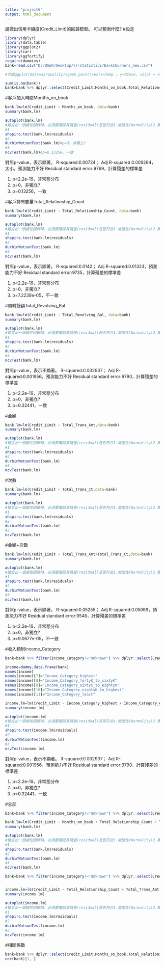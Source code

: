 ```yaml
---
title: "project6"
output: html_document
---
```


請做出信用卡額度(Credit_Limit)的回歸模型。
可以預測什麼?
#設定
```r
library(dplyr)
library(data.table)
library(ggplot2)
library(car)
library(ggfortify)
require(dummies)
bank=read.csv("D:/USER/Desktop/(r)statistics/BankChurners_new.csv")

#作圖ggplot(data=airquality)+geom_point(aes(x=Temp , y=Ozone, color = as.factor(Month)))+geom_smooth(aes(x=Temp,y=Ozone))+labs(x="Temp", y="Ozone")

sum(is.na(bank))
bank=bank %>% dplyr::select(Credit_Limit,Months_on_book,Total_Relationship_Count,Total_Revolving_Bal,Total_Trans_Amt,Total_Trans_Ct,Income_Category)
```
#客戶加入時間Months_on_book
```r
bank.lm=lm(Credit_Limit ~ Months_on_book, data=bank)
summary(bank.lm)

autoplot(bank.lm)
#建立出一個線性回歸時，必須要確認其殘差(residual)是否符合1.常態性(Normality)2.獨立性(Independence)3.變異數同質性(Homogeneity of Variance)
#1
shapiro.test(bank.lm$residuals)
#2
durbinWatsonTest(bank.lm)#p=0，非獨立?
#3
ncvTest(bank.lm)#p=0.13256，一致
```
對照p-value，表示顯著。
R-squared:0.00724； Adj R-squared:0.006264，太小，預測能力不好
Residual standard error:9769，計算殘差的標準差

1. p<2.2e-16，非常態分布
2. p=0，非獨立?
3. p=0.13256，一致

#客戶持有數量Total_Relationship_Count
```r
bank.lm=lm(Credit_Limit ~ Total_Relationship_Count, data=bank)
summary(bank.lm)

autoplot(bank.lm)
#建立出一個線性回歸時，必須要確認其殘差(residual)是否符合1.常態性(Normality)2.獨立性(Independence)3.變異數同質性(Homogeneity of Variance)
#1
shapiro.test(bank.lm$residuals)
#2
durbinWatsonTest(bank.lm)
#3
ncvTest(bank.lm)
```
對照p-value，表示顯著。
R-squared:0.0142； Adj R-squared:0.01323，預測能力不好
Residual standard error:9735，計算殘差的標準差

1. p<2.2e-16，非常態分布
2. p=0，非獨立?
3. p=7.2239e-05，不一致

#周轉餘額Total_Revolving_Bal
```r
bank.lm=lm(Credit_Limit ~ Total_Revolving_Bal, data=bank)
summary(bank.lm)

autoplot(bank.lm)
#建立出一個線性回歸時，必須要確認其殘差(residual)是否符合1.常態性(Normality)2.獨立性(Independence)3.變異數同質性(Homogeneity of Variance)
#1
shapiro.test(bank.lm$residuals)
#2
durbinWatsonTest(bank.lm)
#3
ncvTest(bank.lm)
```
對照p-value，表示不顯著。
R-squared:0.002937； Adj R-squared:0.001956，預測能力不好
Residual standard error:9790，計算殘差的標準差

1. p<2.2e-16，非常態分布
2. p=0，非獨立?
3. p=0.32441，一致

#金額
```r
bank.lm=lm(Credit_Limit ~ Total_Trans_Amt,data=bank)
summary(bank.lm)

autoplot(bank.lm)
#建立出一個線性回歸時，必須要確認其殘差(residual)是否符合1.常態性(Normality)2.獨立性(Independence)3.變異數同質性(Homogeneity of Variance)
#1
shapiro.test(bank.lm$residuals)
#2
durbinWatsonTest(bank.lm)
#3
ncvTest(bank.lm)
```
#次數
```r
bank.lm=lm(Credit_Limit ~ Total_Trans_Ct,data=bank)
summary(bank.lm)

autoplot(bank.lm)
#建立出一個線性回歸時，必須要確認其殘差(residual)是否符合1.常態性(Normality)2.獨立性(Independence)3.變異數同質性(Homogeneity of Variance)
#1
shapiro.test(bank.lm$residuals)
#2
durbinWatsonTest(bank.lm)
#3
ncvTest(bank.lm)
```
#金額+次數
```r
bank.lm=lm(Credit_Limit ~ Total_Trans_Amt+Total_Trans_Ct,data=bank)
summary(bank.lm)

autoplot(bank.lm)
#建立出一個線性回歸時，必須要確認其殘差(residual)是否符合1.常態性(Normality)2.獨立性(Independence)3.變異數同質性(Homogeneity of Variance)
#1
shapiro.test(bank.lm$residuals)
#2
durbinWatsonTest(bank.lm)
#3
ncvTest(bank.lm)
```
對照p-value，表示顯著。
R-squared:0.05255； Adj R-squared:0.05069，預測能力不好
Residual standard error:9548，計算殘差的標準差

1. p<2.2e-16，非常態分布
2. p=0，非獨立?
3. p=9.0677e-05，不一致

#收入類別Income_Category
```r
bank=bank %>% filter(Income_Category!="Unknown") %>% dplyr::select(Credit_Limit,Months_on_book,Total_Relationship_Count,Total_Revolving_Bal,Total_Trans_Amt,Total_Trans_Ct,Income_Category)

income=dummy.data.frame(bank)
names(income)
names(income)[7]="Income_Category_highest"
names(income)[8]="Income_Category_fortyK_to_sixtyK"
names(income)[9]="Income_Category_sixtyK_to_eightyK"
names(income)[10]="Income_Category_eightyK_to_highest"
names(income)[11]="Income_Category_least"

income.lm=lm(Credit_Limit ~ Income_Category_highest + Income_Category_eightyK_to_highest + Income_Category_sixtyK_to_eightyK + Income_Category_fortyK_to_sixtyK + Income_Category_least, data=income)
summary(income.lm)

autoplot(income.lm)
#建立出一個線性回歸時，必須要確認其殘差(residual)是否符合1.常態性(Normality)2.獨立性(Independence)3.變異數同質性(Homogeneity of Variance)
#1
shapiro.test(income.lm$residuals)
#2
durbinWatsonTest(income.lm)
#3
ncvTest(income.lm)
```
對照p-value，表示不顯著。
R-squared:0.002937； Adj R-squared:0.001956，預測能力不好
Residual standard error:9790，計算殘差的標準差

1. p<2.2e-16，非常態分布
2. p=0，非獨立?
3. p=0.32441，一致

#全部
```r
bank=bank %>% filter(Income_Category!="Unknown") %>% dplyr::select(Credit_Limit,Months_on_book,Total_Relationship_Count,Total_Revolving_Bal,Total_Trans_Amt,Total_Trans_Ct,Income_Category)

bank.lm=lm(Credit_Limit ~ Months_on_book + Total_Relationship_Count + Total_Revolving_Bal + Total_Trans_Amt + Total_Trans_Ct + Income_Category, data=bank)
summary(bank.lm)

autoplot(bank.lm)
#建立出一個線性回歸時，必須要確認其殘差(residual)是否符合1.常態性(Normality)2.獨立性(Independence)3.變異數同質性(Homogeneity of Variance)
#1
shapiro.test(bank.lm$residuals)
#2
durbinWatsonTest(bank.lm)
#3
ncvTest(bank.lm)
```

```r
bank=bank %>% filter(Income_Category!="Unknown") %>% dplyr::select(Credit_Limit,Months_on_book,Total_Relationship_Count,Total_Revolving_Bal,Total_Trans_Amt,Total_Trans_Ct,Income_Category)


income.lm=lm(Credit_Limit ~ Total_Relationship_Count + Total_Trans_Amt + Total_Trans_Ct + Income_Category_highest + Income_Category_eightyK_to_highest + Income_Category_sixtyK_to_eightyK + Income_Category_fortyK_to_sixtyK + Income_Category_least, data=income)
summary(income.lm)

autoplot(income.lm)
#建立出一個線性回歸時，必須要確認其殘差(residual)是否符合1.常態性(Normality)2.獨立性(Independence)3.變異數同質性(Homogeneity of Variance)
#1
shapiro.test(income.lm$residuals)
#2
durbinWatsonTest(income.lm)
#3
ncvTest(income.lm)
```
#相關係數
```r
bank=bank %>% dplyr::select(Credit_Limit,Months_on_book,Total_Relationship_Count,Total_Revolving_Bal,Total_Trans_Amt,Total_Trans_Ct)
cor(bank)[1, ]
```
